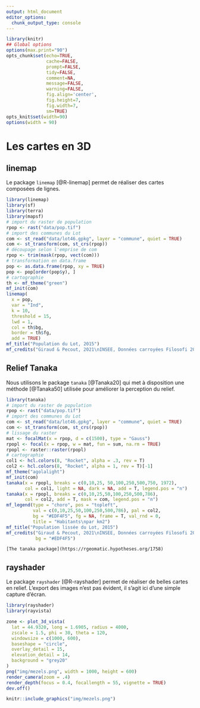 ```yaml
---
output: html_document
editor_options: 
  chunk_output_type: console
---
```


```r
library(knitr)
## Global options
options(max.print="90")
opts_chunk$set(echo=TRUE,
               cache=FALSE,
               prompt=FALSE,
               tidy=FALSE,
               comment=NA,
               message=FALSE,
               warning=FALSE,
               fig.align='center',
               fig.height=7,
               fig.width=7,
               sm=TRUE)
opts_knit$set(width=90)
options(width = 90)

```

# Les cartes en 3D

## linemap

Le package `linemap` [@R-linemap] permet de réaliser des cartes composées de lignes.

```r
library(linemap)
library(sf)
library(terra)
library(mapsf)
# import du raster de population
rpop <- rast("data/pop.tif")
# import des communes du Lot
com <- st_read("data/lot46.gpkg", layer = "commune", quiet = TRUE)
com <- st_transform(com, st_crs(rpop))
# découpage selon l'emprise de com
rpop <- trim(mask(rpop, vect(com)))
# transformation en data.frame
pop <- as.data.frame(rpop, xy = TRUE)
pop <- pop[order(pop$y), ]
# cartographie
th <- mf_theme("green")
mf_init(com)
linemap(
  x = pop, 
  var = "Ind", 
  k = 10,
  threshold = 15,
  lwd = 1, 
  col = th$bg, 
  border = th$fg, 
  add = TRUE)
mf_title("Population du Lot, 2015")
mf_credits("Giraud & Pecout, 2021\nINSEE, Données carroyées Filosofi 2015")
```




## Relief Tanaka

Nous utilisons le package `tanaka` [@Tanaka20] qui met à disposition une méthode [@Tanaka50] utilisée pour améliorer la perception du relief. 

```r
library(tanaka)
# import du raster de population
rpop <- rast("data/pop.tif")
# import des communes du Lot
com <- st_read("data/lot46.gpkg", layer = "commune", quiet = TRUE)
com <- st_transform(com, st_crs(rpop))
# lissage du raster
mat <- focalMat(x = rpop, d = c(1500), type = "Gauss")
rpopl <- focal(x = rpop, w = mat, fun = sum, na.rm = TRUE)
rpopl <- raster::raster(rpopl)
# cartographie
col1 <- hcl.colors(8, "Rocket", alpha = .3, rev = T)
col2 <- hcl.colors(8, "Rocket", alpha = 1, rev = T)[-1]
mf_theme("agolalight")
mf_init(com)
tanaka(x = rpopl, breaks = c(0,10,25, 50,100,250,500,750, 1972), 
       col = col1, light = NA, dark = NA, add = T, legend.pos = "n")
tanaka(x = rpopl, breaks = c(0,10,25,50,100,250,500,786), 
       col = col2, add = T, mask = com, legend.pos = "n")
mf_legend(type = "choro", pos = "topleft", 
          val = c(0,10,25,50,100,250,500,786), pal = col2, 
          bg = "#EDF4F5", fg = NA, frame = T, val_rnd = 0, 
          title = "Habitants\npar km2")
mf_title("Population lissée du Lot, 2015")
mf_credits("Giraud & Pecout, 2021\nINSEE, Données carroyées Filosofi 2015", 
           bg = "#EDF4F5")
```


```block2
[The tanaka package](https://rgeomatic.hypotheses.org/1758)
```


## rayshader

Le package `rayshader` [@R-rayshader] permet de réaliser de belles cartes en relief. 
L'export des images n'est pas évident, il s'agit ici d'une simple capture d'écran. 

```r
library(rayshader) 
library(rayvista)

zone <- plot_3d_vista(
  lat = 44.9320, long = 1.6905, radius = 4000,
  zscale = 1.5, phi = 30, theta = 120, 
  windowsize = c(1000, 600), 
  baseshape = "circle",
  overlay_detail = 15,
  elevation_detail = 14,
  background = "grey20"
)
png("img/mezels.png", width = 1000, height = 600)
render_camera(zoom = .4)
render_depth(focus = 0.4, focallength = 55, vignette = TRUE)
dev.off()
```

```r
knitr::include_graphics("img/mezels.png")
```